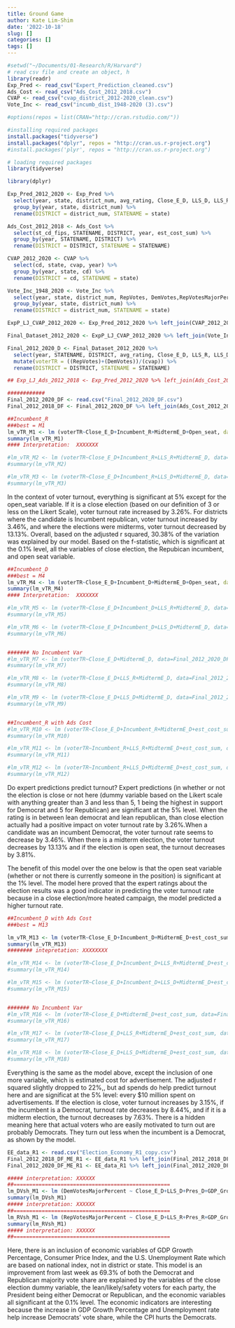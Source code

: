```yaml
---
title: Ground Game
author: Kate Lim-Shim
date: '2022-10-18'
slug: []
categories: []
tags: []
---
```



```r
#setwd("~/Documents/01-Research/R/Harvard")
# read csv file and create an object, h
library(readr)
Exp_Pred <- read_csv("Expert_Prediction_cleaned.csv")
Ads_Cost <- read_csv("Ads_Cost_2012_2018.csv")
CVAP <- read_csv("cvap_district_2012-2020_clean.csv")
Vote_Inc <- read_csv("incumb_dist_1948-2020 (3).csv")
```

```r
#options(repos = list(CRAN="http://cran.rstudio.com/"))

#installing required packages
install.packages("tidyverse")
install.packages("dplyr", repos = "http://cran.us.r-project.org") 
#install.packages('plyr', repos = "http://cran.us.r-project.org")

# loading required packages
library(tidyverse)
```

```r
library(dplyr)

Exp_Pred_2012_2020 <- Exp_Pred %>%
  select(year, state, district_num, avg_rating, Close_E_D, LLS_D, LLS_R, St_AVG_R) %>%
  group_by(year, state, district_num) %>%
  rename(DISTRICT = district_num, STATENAME = state)

Ads_Cost_2012_2018 <- Ads_Cost %>%
  select(st_cd_fips, STATENAME, DISTRICT, year, est_cost_sum) %>%
  group_by(year, STATENAME, DISTRICT) %>%
  rename(DISTRICT = DISTRICT, STATENAME = STATENAME)

CVAP_2012_2020 <- CVAP %>%
  select(cd, state, cvap, year) %>%
  group_by(year, state, cd) %>%
  rename(DISTRICT = cd, STATENAME = state)

Vote_Inc_1948_2020 <- Vote_Inc %>%
  select(year, state, district_num, RepVotes, DemVotes,RepVotesMajorPercent, DemVotesMajorPercent, Incumbent_R, Incumbent_D, Open_seat) %>%
  group_by(year, state, district_num) %>%
  rename(DISTRICT = district_num, STATENAME = state)
```

```r
ExpP_LJ_CVAP_2012_2020 <- Exp_Pred_2012_2020 %>% left_join(CVAP_2012_2020, by=c("year", "DISTRICT", "STATENAME"))

Final_Dataset_2012_2020 <- ExpP_LJ_CVAP_2012_2020 %>% left_join(Vote_Inc_1948_2020, by=c("year", "DISTRICT", "STATENAME")) 

Final_2012_2020_D <- Final_Dataset_2012_2020 %>%
  select(year, STATENAME, DISTRICT, avg_rating, Close_E_D, LLS_R, LLS_D, St_AVG_R, cvap, RepVotes, DemVotes, RepVotesMajorPercent, DemVotesMajorPercent, Incumbent_R, Incumbent_D, Open_seat) %>%
  mutate(voterTR = ((RepVotes)+(DemVotes))/(cvap)) %>%
  rename(DISTRICT = DISTRICT, STATENAME = STATENAME)

## Exp_LJ_Ads_2012_2018 <- Exp_Pred_2012_2020 %>% left_join(Ads_Cost_2012_2018, by=c("year", "DISTRICT", "STATENAME"))
```

```r
############
Final_2012_2020_DF <- read.csv("Final_2012_2020_DF.csv")
Final_2012_2018_DF <- Final_2012_2020_DF %>% left_join(Ads_Cost_2012_2018, by=c("year", "DISTRICT", "STATENAME"))
```

```r
##Incumbent_R
###best = M1
lm_vTR_M1 <- lm (voterTR~Close_E_D+Incumbent_R+MidtermE_D+Open_seat, data=Final_2012_2020_DF)
summary(lm_vTR_M1)
#### Interpretation:  XXXXXXX

#lm_vTR_M2 <- lm (voterTR~Close_E_D+Incumbent_R+LLS_R+MidtermE_D, data=Final_2012_2020_DF)
#summary(lm_vTR_M2)

#lm_vTR_M3 <- lm (voterTR~Close_E_D+Incumbent_R+LLS_D+MidtermE_D, data=Final_2012_2020_DF)
#summary(lm_vTR_M3)
```
In the context of voter turnout, everything is significant at 5% except for the open_seat variable. If it is a close election (based on our definition of 3 or less on the Likert Scale), voter turnout rate increased by 3.26%. For districts where the candidate is Incumbent republican, voter turnout increased by 3.46%, and where the elections were midterms, voter turnout decreased by 13.13%. Overall, based on the adjusted r squared, 30.38% of the variation was explained by our model. Based on the f-statistic, which is significant at the 0.1% level, all the variables of close election, the Repubican incumbent, and open seat variable. 

```r
##Incumbent_D
###best = M4
lm_vTR_M4 <- lm (voterTR~Close_E_D+Incumbent_D+MidtermE_D+Open_seat, data=Final_2012_2020_DF)
summary(lm_vTR_M4)
#### Interpretation:  XXXXXXX

#lm_vTR_M5 <- lm (voterTR~Close_E_D+Incumbent_D+LLS_R+MidtermE_D, data=Final_2012_2020_DF)
#summary(lm_vTR_M5)

#lm_vTR_M6 <- lm (voterTR~Close_E_D+Incumbent_D+LLS_D+MidtermE_D, data=Final_2012_2020_DF)
#summary(lm_vTR_M6)


####### No Incumbent Var
#lm_vTR_M7 <- lm (voterTR~Close_E_D+MidtermE_D, data=Final_2012_2020_DF)
#summary(lm_vTR_M7)

#lm_vTR_M8 <- lm (voterTR~Close_E_D+LLS_R+MidtermE_D, data=Final_2012_2020_DF)
#summary(lm_vTR_M8)

#lm_vTR_M9 <- lm (voterTR~Close_E_D+LLS_D+MidtermE_D, data=Final_2012_2020_DF)
#summary(lm_vTR_M9)


##Incumbent_R with Ads Cost
#lm_vTR_M10 <- lm (voterTR~Close_E_D+Incumbent_R+MidtermE_D+est_cost_sum+Open_seat, data=Final_2012_2018_DF)
#summary(lm_vTR_M10)

#lm_vTR_M11 <- lm (voterTR~Incumbent_R+LLS_R+MidtermE_D+est_cost_sum, data=Final_2012_2018_DF)
#summary(lm_vTR_M11)

#lm_vTR_M12 <- lm (voterTR~Incumbent_R+LLS_D+MidtermE_D+est_cost_sum, data=Final_2012_2018_DF)
#summary(lm_vTR_M12)
```
Do expert predictions predict turnout? 
Expert predictions (in whether or not the election is close or not here (dummy variable based on the Likert scale with anything greater than 3 and less than 5, 1 being the highest in support for Democrat and 5 for Republican) are significant at the 5% level. When the rating is in between lean democrat and lean republican, than close election actually had a positive impact on voter turnout rate by 3.26%.When a candidate was an incumbent Democrat, the voter turnout rate seems to decrease by 3.46%. When there is a midterm election, the voter turnout decreases by 13.13% and if the election is open seat, the turnout decreases by 3.81%. 

The benefit of this model over the one below is that the open seat variable (whether or not there is currently someone in the position) is significant at the 1% level. The model here proved that the expert ratings about the election results was a good indicator in predicting the voter turnout rate because in a close election/more heated campaign, the model predicted a higher turnout rate. 


```r
##Incumbent_D with Ads Cost
###best = M13

lm_vTR_M13 <- lm (voterTR~Close_E_D+Incumbent_D+MidtermE_D+est_cost_sum+Open_seat, data=Final_2012_2018_DF)
summary(lm_vTR_M13)
######## intepretation: XXXXXXXX

#lm_vTR_M14 <- lm (voterTR~Close_E_D+Incumbent_D+LLS_R+MidtermE_D+est_cost_sum, data=Final_2012_2018_DF)
#summary(lm_vTR_M14)

#lm_vTR_M15 <- lm (voterTR~Close_E_D+Incumbent_D+LLS_D+MidtermE_D+est_cost_sum, data=Final_2012_2018_DF)
#summary(lm_vTR_M15)


####### No Incumbent Var
#lm_vTR_M16 <- lm (voterTR~Close_E_D+MidtermE_D+est_cost_sum, data=Final_2012_2018_DF)
#summary(lm_vTR_M16)

#lm_vTR_M17 <- lm (voterTR~Close_E_D+LLS_R+MidtermE_D+est_cost_sum, data=Final_2012_2018_DF)
#summary(lm_vTR_M17)

#lm_vTR_M18 <- lm (voterTR~Close_E_D+LLS_D+MidtermE_D+est_cost_sum, data=Final_2012_2018_DF)
#summary(lm_vTR_M18)
```
Everything is the same as the model above, except the inclusion of one more variable, which is estimated cost for advertisement. The adjusted r squared slightly dropped to 22%,, but ad spends do help predict turnout here and are significat at the 5% level: every $10 million spent on advertisements. If the election is close, voter turnout increases by 3.15%, if the incumbent is a Democrat, turnout rate decreases by 8.44%, and if it is a midterm election, the turnout decreases by 7.63%. There is a hidden meaning here that actual voters who are easily motivated to turn out are probably Democrats. They turn out less when the incumbent is a Democrat, as shown by the model.

```r
EE_data_R1 <- read.csv("Election_Economy_R1_copy.csv")
Final_2012_2018_DF_ME_R1 <- EE_data_R1 %>% left_join(Final_2012_2018_DF, by=c("year"))
Final_2012_2020_DF_ME_R1 <- EE_data_R1 %>% left_join(Final_2012_2020_DF, by=c("year"))

##### interpretation: XXXXXX
##==================================================
lm_DVsh_M1 <- lm (DemVotesMajorPercent ~ Close_E_D+LLS_D+Pres_D+GDP_Growth_Pct+US_CPI+US_Unemployment.Rate, data=Final_2012_2020_DF_ME_R1)
summary(lm_DVsh_M1)
##### interpretation: XXXXXX
##==================================================
lm_RVsh_M1 <- lm (RepVotesMajorPercent ~ Close_E_D+LLS_R+Pres_R+GDP_Growth_Pct+US_CPI+US_Unemployment.Rate, data=Final_2012_2020_DF_ME_R1)
summary(lm_RVsh_M1)
##### interpretation: XXXXXX
##==================================================
```
Here, there is an inclusion of economic variables of GDP Growth Percentage, Consumer Price Index, and the U.S. Unemployment Rate which are based on national index, not in district or state. This model is an improvement from last week as 69.3% of both the Democrat and Republican majority vote share are explained by the variables of the close election dummy variable, the lean/likely/safety voters for each party, the President being either Democrat or Republican, and the economic variables all significant at the 0.1% level. The economic indicators are interesting because the increase in GDP Growth Percentage and Unemployment rate help increase Democrats' vote share, while the CPI hurts the Democrats. 